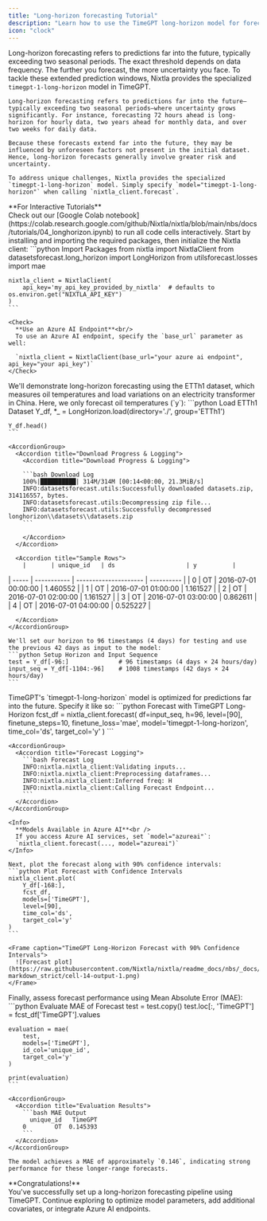 ```yaml
---
title: "Long-horizon forecasting Tutorial"
description: "Learn how to use the TimeGPT long-horizon model for forecasting far into the future with Nixtla client."
icon: "clock"
---
```


Long-horizon forecasting refers to predictions far into the future, typically exceeding two seasonal periods.
The exact threshold depends on data frequency. The further you forecast, the more uncertainty you face.
To tackle these extended prediction windows, Nixtla provides the specialized
`timegpt-1-long-horizon` model in TimeGPT.

<CardGroup cols={3}>
  <Card title="What is Long-Horizon Forecasting?">

    Long-horizon forecasting refers to predictions far into the future—typically exceeding two seasonal periods—where uncertainty grows significantly. For instance, forecasting 72 hours ahead is long-horizon for hourly data, two years ahead for monthly data, and over two weeks for daily data.
  </Card>
  <Card title="Key Challenge">

    Because these forecasts extend far into the future, they may be influenced by unforeseen factors not present in the initial dataset. Hence, long-horizon forecasts generally involve greater risk and uncertainty.
  </Card>
  <Card title="Solution: TimeGPT Model">

    To address unique challenges, Nixtla provides the specialized `timegpt-1-long-horizon` model. Simply specify `model="timegpt-1-long-horizon"` when calling `nixtla_client.forecast`.
  </Card>
</CardGroup>

<Info>
  **For Interactive Tutorials**<br/>
  Check out our [Google Colab notebook](https://colab.research.google.com/github/Nixtla/nixtla/blob/main/nbs/docs/tutorials/04_longhorizon.ipynb) to run all code cells interactively.
</Info>

<Steps>
  <Step title="1. Import Packages">
    Start by installing and importing the required packages, then initialize the Nixtla client:
    ```python Import Packages
    from nixtla import NixtlaClient
    from datasetsforecast.long_horizon import LongHorizon
    from utilsforecast.losses import mae

    nixtla_client = NixtlaClient(
        api_key='my_api_key_provided_by_nixtla'  # defaults to os.environ.get("NIXTLA_API_KEY")
    )
    ```

    <Check>
      **Use an Azure AI Endpoint**<br/>
      To use an Azure AI endpoint, specify the `base_url` parameter as well:

      `nixtla_client = NixtlaClient(base_url="your azure ai endpoint", api_key="your api_key")`
    </Check>
  </Step>

  <Step title="2. Load the Data">
    We'll demonstrate long-horizon forecasting using the ETTh1 dataset, which measures oil temperatures and load variations on an electricity transformer in China. Here, we only forecast oil temperatures (`y`):
    ```python Load ETTh1 Dataset
    Y_df, *_ = LongHorizon.load(directory='./', group='ETTh1')

    Y_df.head()
    ```

    <AccordionGroup>
      <Accordion title="Download Progress & Logging">
        <Accordion title="Download Progress & Logging">

        ```bash Download Log
        100%|██████████| 314M/314M [00:14<00:00, 21.3MiB/s]
        INFO:datasetsforecast.utils:Successfully downloaded datasets.zip, 314116557, bytes.
        INFO:datasetsforecast.utils:Decompressing zip file...
        INFO:datasetsforecast.utils:Successfully decompressed longhorizon\\datasets\\datasets.zip
        ```

        </Accordion>
      </Accordion>

      <Accordion title="Sample Rows">
        |       | unique_id   | ds                    | y          |
| ----- | ----------- | --------------------- | ---------- |
| 0     | OT          | 2016-07-01 00:00:00   | 1.460552   |
| 1     | OT          | 2016-07-01 01:00:00   | 1.161527   |
| 2     | OT          | 2016-07-01 02:00:00   | 1.161527   |
| 3     | OT          | 2016-07-01 03:00:00   | 0.862611   |
| 4     | OT          | 2016-07-01 04:00:00   | 0.525227   |

      </Accordion>
    </AccordionGroup>

    We'll set our horizon to 96 timestamps (4 days) for testing and use the previous 42 days as input to the model:
    ```python Setup Horizon and Input Sequence
    test = Y_df[-96:]              # 96 timestamps (4 days × 24 hours/day)
    input_seq = Y_df[-1104:-96]    # 1008 timestamps (42 days × 24 hours/day)
    ```
  </Step>

  <Step title="3. Forecasting with the Long-Horizon Model">
    TimeGPT's `timegpt-1-long-horizon` model is optimized for predictions far into the future. Specify it like so:
    ```python Forecast with TimeGPT Long-Horizon
    fcst_df = nixtla_client.forecast(
        df=input_seq,
        h=96,
        level=[90],
        finetune_steps=10,
        finetune_loss='mae',
        model='timegpt-1-long-horizon',
        time_col='ds',
        target_col='y'
    )
    ```

    <AccordionGroup>
      <Accordion title="Forecast Logging">
        ```bash Forecast Log
        INFO:nixtla.nixtla_client:Validating inputs...
        INFO:nixtla.nixtla_client:Preprocessing dataframes...
        INFO:nixtla.nixtla_client:Inferred freq: H
        INFO:nixtla.nixtla_client:Calling Forecast Endpoint...
        ```
      </Accordion>
    </AccordionGroup>

    <Info>
      **Models Available in Azure AI**<br />
      If you access Azure AI services, set `model="azureai"`:
      `nixtla_client.forecast(..., model="azureai")`
    </Info>

    Next, plot the forecast along with 90% confidence intervals:
    ```python Plot Forecast with Confidence Intervals
    nixtla_client.plot(
        Y_df[-168:],
        fcst_df,
        models=['TimeGPT'],
        level=[90],
        time_col='ds',
        target_col='y'
    )
    ```

    <Frame caption="TimeGPT Long-Horizon Forecast with 90% Confidence Intervals">
      ![Forecast plot](https://raw.githubusercontent.com/Nixtla/nixtla/readme_docs/nbs/_docs/docs/tutorials/04_longhorizon_files/figure-markdown_strict/cell-14-output-1.png)
    </Frame>
  </Step>

  <Step title="4. Evaluation">
    Finally, assess forecast performance using Mean Absolute Error (MAE):
    ```python Evaluate MAE of Forecast
    test = test.copy()
    test.loc[:, 'TimeGPT'] = fcst_df['TimeGPT'].values

    evaluation = mae(
        test,
        models=['TimeGPT'],
        id_col='unique_id',
        target_col='y'
    )

    print(evaluation)
    ```

    <AccordionGroup>
      <Accordion title="Evaluation Results">
        ```bash MAE Output
          unique_id   TimeGPT
        0        OT  0.145393
        ```
      </Accordion>
    </AccordionGroup>

    The model achieves a MAE of approximately `0.146`, indicating strong performance for these longer-range forecasts.
  </Step>
</Steps>

<Check>
  **Congratulations!**<br/>
  You've successfully set up a long-horizon forecasting pipeline using TimeGPT. Continue exploring to optimize model parameters, add additional covariates, or integrate Azure AI endpoints.
</Check>